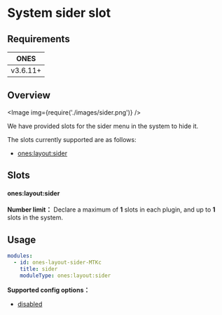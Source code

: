 
# System sider slot

## Requirements

| **ONES** |
| :------: |
| v3.6.11+ |

## Overview

<Image img={require('./images/sider.png')} />

We have provided slots for the sider menu in the system to hide it.

The slots currently supported are as follows:

- [ones:layout:sider](#oneslayoutsider)

## Slots

#### ones:layout:sider

**Number limit：** Declare a maximum of **1** slots in each plugin, and up to **1** slots in the system.

## Usage

```yaml
modules:
  - id: ones-layout-sider-MTKc
    title: sider
    moduleType: ones:layout:sider
```

**Supported config options：**

- [disabled](../../../../reference/config/plugin.md#disabled)

